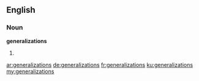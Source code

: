 ==English==

===Noun===
'''generalizations'''

# {{plural of|generalization}}

[[ar:generalizations]]
[[de:generalizations]]
[[fr:generalizations]]
[[ku:generalizations]]
[[my:generalizations]]
